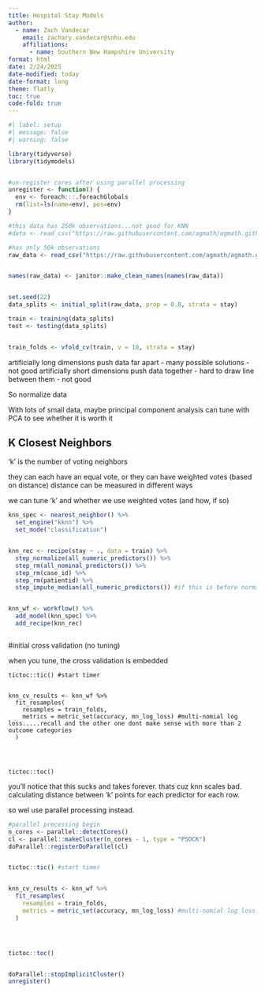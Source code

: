 ```yaml
---
title: Hospital Stay Models
author: 
  - name: Zach Vandecar
    email: zachary.vandecar@snhu.edu
    affiliations: 
      - name: Southern New Hampshire University
format: html
date: 2/24/2025
date-modified: today
date-format: long
theme: flatly
toc: true
code-fold: true
---
```


```r
#| label: setup
#| message: false
#| warning: false

library(tidyverse)
library(tidymodels)


#un-register cores after using parallel processing
unregister <- function() {
  env <- foreach:::.foreachGlobals
  rm(list=ls(name=env), pos=env)
}

#this data has 250k observations...not good for KNN
#data <- read_csv("https://raw.githubusercontent.com/agmath/agmath.github.io/master/data/classification/hospital_stays.csv")

#has only 50k observations
raw_data <- read_csv("https://raw.githubusercontent.com/agmath/agmath.github.io/master/data/classification/hospital_stays_small.csv")


names(raw_data) <- janitor::make_clean_names(names(raw_data))


set.seed(22)
data_splits <- initial_split(raw_data, prop = 0.8, strata = stay)

train <- training(data_splits)
test <- testing(data_splits)


train_folds <- vfold_cv(train, v = 10, strata = stay)


```

artificially long dimensions push data far apart - many possible solutions - not good
artificially short dimensions push data together - hard to draw line between them - not good

So normalize data

With lots of small data, maybe principal component analysis
can tune with PCA to see whether it is worth it






## K Closest Neighbors


'k' is the number of voting neighbors

they can each have an equal vote, or they can have weighted votes (based on distance)
distance can be measured in different ways 

we can tune 'k' and whether we use weighted votes (and how, if so)


```r



knn_spec <- nearest_neighbor() %>% 
  set_engine("kknn") %>% 
  set_mode("classification")


knn_rec <- recipe(stay ~ ., data = train) %>% 
  step_normalize(all_numeric_predictors()) %>% 
  step_rm(all_nominal_predictors()) %>% 
  step_rm(case_id) %>% 
  step_rm(patientid) %>% 
  step_impute_median(all_numeric_predictors()) #if this is before normalize, then the imputations (made up data) would impact normalize


knn_wf <- workflow() %>% 
  add_model(knn_spec) %>% 
  add_recipe(knn_rec)



```

#initial cross validation (no tuning)

when you tune, the cross validation is embedded

```single
tictoc::tic() #start timer


knn_cv_results <- knn_wf %>% 
  fit_resamples(
    resamples = train_folds,
    metrics = metric_set(accuracy, mn_log_loss) #multi-nomial log loss.....recall and the other one dont make sense with more than 2 outcome categories
  )




tictoc::toc()

```

you'll notice that this sucks and takes forever. thats cuz knn scales bad. calculating distance between 'k' points for each predictor for each row.


so wel use parallel processing instead. 

```r

#parallel precessing begin
n_cores <- parallel::detectCores()
cl <- parallel::makeCluster(n_cores - 1, type = "PSOCK")
doParallel::registerDoParallel(cl)


tictoc::tic() #start timer


knn_cv_results <- knn_wf %>% 
  fit_resamples(
    resamples = train_folds,
    metrics = metric_set(accuracy, mn_log_loss) #multi-nomial log loss.....recall and the other one dont make sense with more than 2 outcome categories
  )




tictoc::toc()


doParallel::stopImplicitCluster()
unregister()

```

